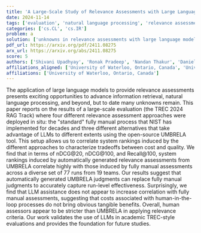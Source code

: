 ```yaml
---
title: 'A Large-Scale Study of Relevance Assessments with Large Language Models: An Initial Look'
date: 2024-11-14
tags: ['evaluation', 'natural language processing', 'relevance assessments', 'cost and quality tradeoffs', 'large language models', 'information retrieval', 'Recall', 'automatically generated judgments', 'TREC-style evaluations', 'human-in-the-loop processes', 'nDCG']
categories: ['cs.CL', 'cs.IR']
problem: a
solution: ['unknowns in relevance assessments with large language models']
pdf_url: https://arxiv.org/pdf/2411.08275
arx_url: https://arxiv.org/abs/2411.08275
score: 5
authors: ['Shivani Upadhyay', 'Ronak Pradeep', 'Nandan Thakur', 'Daniel Campos', 'Nick Craswell', 'Ian Soboroff', 'Hoa Trang Dang', 'Jimmy Lin']
affiliations_aligned: ['University of Waterloo, Ontario, Canada', 'University of Waterloo, Ontario, Canada', 'University of Waterloo, Ontario, Canada', 'University of Waterloo, Ontario, Canada', 'University of Waterloo, Ontario, Canada', 'University of Waterloo, Ontario, Canada', 'University of Waterloo, Ontario, Canada', 'University of Waterloo, Ontario, Canada']
affiliations: ['University of Waterloo, Ontario, Canada']
---
```



The application of large language models to provide relevance assessments presents exciting opportunities to advance information retrieval, natural language processing, and beyond, but to date many unknowns remain. This paper reports on the results of a large-scale evaluation (the TREC 2024 RAG Track) where four different relevance assessment approaches were deployed in situ: the "standard" fully manual process that NIST has implemented for decades and three different alternatives that take advantage of LLMs to different extents using the open-source UMBRELA tool. This setup allows us to correlate system rankings induced by the different approaches to characterize tradeoffs between cost and quality. We find that in terms of nDCG@20, nDCG@100, and Recall@100, system rankings induced by automatically generated relevance assessments from UMBRELA correlate highly with those induced by fully manual assessments across a diverse set of 77 runs from 19 teams. Our results suggest that automatically generated UMBRELA judgments can replace fully manual judgments to accurately capture run-level effectiveness. Surprisingly, we find that LLM assistance does not appear to increase correlation with fully manual assessments, suggesting that costs associated with human-in-the-loop processes do not bring obvious tangible benefits. Overall, human assessors appear to be stricter than UMBRELA in applying relevance criteria. Our work validates the use of LLMs in academic TREC-style evaluations and provides the foundation for future studies.